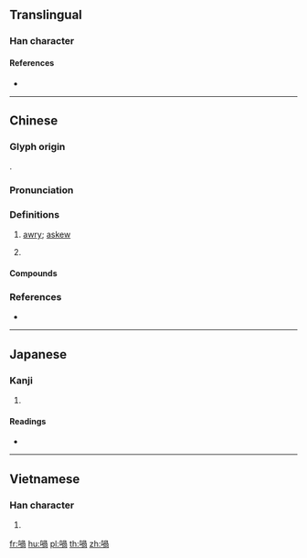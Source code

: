 {{also|㖞}}
==Translingual==

===Han character===
{{Han char|rn=30|rad=口|as=09|sn=12|four=67027|canj=RBBR|ids=⿰口咼}}

====References====
* {{Han ref|kx=0198.090|dkj=03925|dj=0419.170|hdz=10641.110|uh=558E|ud=21902|bh=D87B|bd=55419}}

----

==Chinese==
{{zh-forms|s=㖞}}

===Glyph origin===
{{Han etym}}
{{Han compound|口|咼|c1=s|c2=p|t1=mouth|ls=psc}}.

===Pronunciation===
{{zh-pron
|c=kwaa1,waa1,wo5,wo3
|mc=y
|oc=y
|cat=a,c:intj
}}

===Definitions===
{{zh-hanzi}}

# {{lb|zh|especially of mouth}} [[awry]]; [[askew]]
# {{lb|zh|Cantonese}} {{n-g|final particle expressing contradiction, quotation, etc.}}

====Compounds====
{{zh-der|喎斜}}

===References===
* {{R:yue:Hanzi}}

----

==Japanese==

===Kanji===
{{ja-kanji|grade=|rs=口09}}

# {{defn|lang=ja|sort=口09}}

====Readings====
* {{ja-readings|on=[[か]] (ka)|kun=[[ゆがむ]] (yugamu)}}

----

==Vietnamese==

===Han character===
{{vi-hantu|[[oa]]|rs=口09}}

# {{defn|lang=vi|sort=口09}}

[[fr:喎]]
[[hu:喎]]
[[pl:喎]]
[[th:喎]]
[[zh:喎]]
